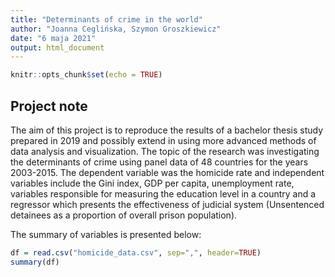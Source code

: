 ```yaml
---
title: "Determinants of crime in the world"
author: "Joanna Ceglińska, Szymon Groszkiewicz"
date: "6 maja 2021"
output: html_document
---
```


```r
knitr::opts_chunk$set(echo = TRUE)

```

## Project note

The aim of this project is to reproduce the results of a bachelor thesis study prepared in 2019 and possibly extend in using more advanced methods of data analysis and visualization. 
The topic of the research was investigating the determinants of crime using panel data of 48 countries for the years 2003-2015. The dependent variable was the homicide rate and independent variables include the Gini index, GDP per capita, unemployment rate, variables responsible for measuring the education level in a country and a regressor which presents the effectiveness of judicial system (Unsentenced detainees as a proportion of overall prison population).

The summary of variables is presented below:

```r
df = read.csv("homicide_data.csv", sep=",", header=TRUE)
summary(df)
```

